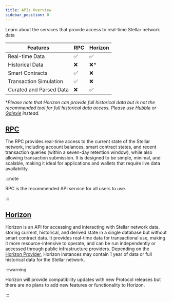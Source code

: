 ```yaml
---
title: APIs Overview
sidebar_position: 0
---
```


Learn about the services that provide access to real-time Stellar network data

| Features                | RPC | Horizon |
| ----------------------- | --- | ------- |
| Real-time Data          | ✅  | ✅      |
| Historical Data         | ❌  | ❌\*    |
| Smart Contracts         | ✅  | ❌      |
| Transaction Simulation  | ✅  | ❌      |
| Curated and Parsed Data | ❌  | ✅      |

\*_Please note that Horizon can provide full historical data but is not the recommended tool for full historical data access. Please use [Hubble](../analytics/hubble/README.mdx) or [Galexie](../indexing/build-your-own/galexie/README.mdx) instead._

## [RPC](./rpc/README.mdx)

The RPC provides real-time access to the current state of the Stellar network, including account balances, smart contract states, and recent transaction queries (within a seven-day retention window), while also allowing transaction submission. It is designed to be simple, minimal, and scalable, making it ideal for applications and wallets that require live data availability.

:::note

RPC is the recommended API service for all users to use.

:::

## [Horizon](./horizon/README.mdx)

Horizon is an API for accessing and interacting with Stellar network data, storing current, historical, and derived state in a single database but without smart contract data. It provides real-time data for transactional use, making it more resource-intensive to operate, and can be run independently or accessed through public infrastructure providers. Depending on the [Horizon Provider](./horizon/horizon-providers.mdx), Horizon instances may contain 1 year of data or full historical data for the Stellar network.

:::warning

Horizon will provide compatibility updates with new Protocol releases but there are no plans to add new features or functionality to Horizon.

:::
